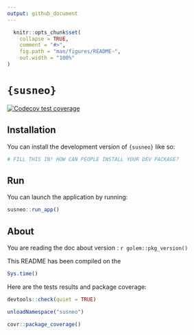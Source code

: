 ```yaml
---
output: github_document
---
```


<!-- README.md is generated from README.Rmd. Please edit that file -->

```r
  knitr::opts_chunk$set(
    collapse = TRUE,
    comment = "#>",
    fig.path = "man/figures/README-",
    out.width = "100%"
)
```

# `{susneo}`

<!-- badges: start -->
[![Codecov test coverage](https://codecov.io/gh/TiagoAdriaNunes/susneo-shiny-tiago-adria-nunes/graph/badge.svg)](https://app.codecov.io/gh/TiagoAdriaNunes/susneo-shiny-tiago-adria-nunes)
<!-- badges: end -->

## Installation

You can install the development version of `{susneo}` like so:

```r
# FILL THIS IN! HOW CAN PEOPLE INSTALL YOUR DEV PACKAGE?
```

## Run

You can launch the application by running:

```r
susneo::run_app()
```

## About

You are reading the doc about version : `r golem::pkg_version()`

This README has been compiled on the

```r
Sys.time()
```

Here are the tests results and package coverage:

```r
devtools::check(quiet = TRUE)
```

```r
unloadNamespace("susneo")
```

```r
covr::package_coverage()
```

